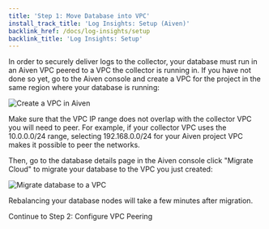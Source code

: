 ```yaml
---
title: 'Step 1: Move Database into VPC'
install_track_title: 'Log Insights: Setup (Aiven)'
backlink_href: /docs/log-insights/setup
backlink_title: 'Log Insights: Setup'
---
```



In order to securely deliver logs to the collector, your database must run in an
Aiven VPC peered to a VPC the collector is running in. If you have not done so
yet, go to the Aiven console and create a VPC for the project in the same region
where your database is running:

<img alt="Create a VPC in Aiven" src={imgAivenCreateVpc} />

Make sure that the VPC IP range does not overlap with the collector VPC you will
need to peer. For example, if your collector VPC uses the 10.0.0.0/24 range,
selecting 192.168.0.0/24 for your Aiven project VPC makes it possible to peer
the networks.

Then, go to the database details page in the Aiven console click "Migrate Cloud"
to migrate your database to the VPC you just created:

<img alt="Migrate database to a VPC" src={imgAivenMigrateVpc} />

Rebalancing your database nodes will take a few minutes after migration.

<Link className="btn btn-success" to="02_configure_vpc_peering">
  Continue to Step 2: Configure VPC Peering
</Link>
